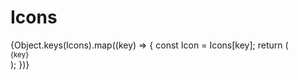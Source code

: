
<Meta title="Icons/All Icons" />

# Icons

<Unstyled>
    <div className="grid grid-cols-4 gap-x-4 gap-y-8">
        {Object.keys(Icons).map((key) => {
            const Icon = Icons[key];
            return (
                <div key={key} className="p-2 flex flex-col items-center gap-2">
                    <Icon />
                    <small>{key}</small>
                </div>
            );
        })}
    </div>
</Unstyled>
